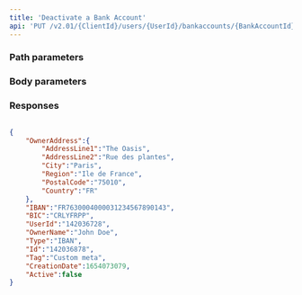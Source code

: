 ```yaml
---
title: 'Deactivate a Bank Account'  
api: 'PUT /v2.01/{ClientId}/users/{UserId}/bankaccounts/{BankAccountId}'  
---
```


  

### Path parameters  

<UserId1 />  

<BankAccountId />  

### Body parameters  

<Active />  

### Responses  

<AccordionGroup><Accordion title="200 - IBAN-type Bank Account example">  

<OwnerAddressResponse />  

<IBANResponse />  

<BICResponse />  

<UserId1Response />  

<OwnerNameResponse />  

<Type5Response />  

<IdResponse />  

<Tag4Response />  

<CreationDateResponse />  

<ActiveResponse /></Accordion></AccordionGroup>  

<ResponseExample>  

```json 200 - IBAN-type Bank Account example  

{
    "OwnerAddress":{
        "AddressLine1":"The Oasis",
        "AddressLine2":"Rue des plantes",
        "City":"Paris",
        "Region":"Ile de France",
        "PostalCode":"75010",
        "Country":"FR"
    },
    "IBAN":"FR7630004000031234567890143",
    "BIC":"CRLYFRPP",
    "UserId":"142036728",
    "OwnerName":"John Doe",
    "Type":"IBAN",
    "Id":"142036878",
    "Tag":"Custom meta",
    "CreationDate":1654073079,
    "Active":false
}  
 ```  

</ResponseExample>  

<RequestExample>  
  
  <RestDeactivateBankAccount />
  <NodeDeactivateBankAccount />
  <RubyDeactivateBankAccount />
  <JavaDeactivateBankAccount />
  <PythonDeactivateBankAccount />
  <NetDeactivateBankAccount />
</RequestExample>